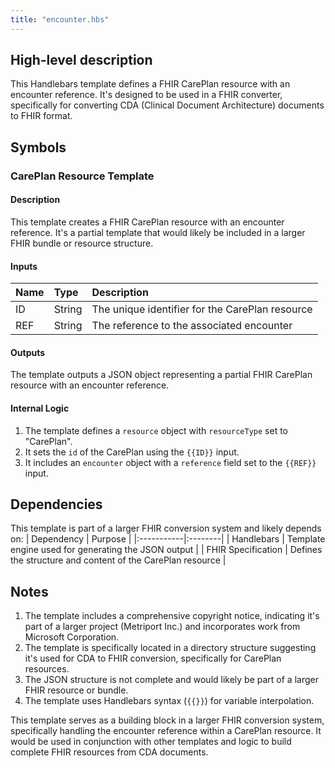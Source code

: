 ```yaml
---
title: "encounter.hbs"
---
```


## High-level description
This Handlebars template defines a FHIR CarePlan resource with an encounter reference. It's designed to be used in a FHIR converter, specifically for converting CDA (Clinical Document Architecture) documents to FHIR format.

## Symbols

### CarePlan Resource Template
#### Description
This template creates a FHIR CarePlan resource with an encounter reference. It's a partial template that would likely be included in a larger FHIR bundle or resource structure.

#### Inputs
| Name | Type | Description |
|:-----|:-----|:------------|
| ID | String | The unique identifier for the CarePlan resource |
| REF | String | The reference to the associated encounter |

#### Outputs
The template outputs a JSON object representing a partial FHIR CarePlan resource with an encounter reference.

#### Internal Logic
1. The template defines a `resource` object with `resourceType` set to "CarePlan".
2. It sets the `id` of the CarePlan using the `{{ID}}` input.
3. It includes an `encounter` object with a `reference` field set to the `{{REF}}` input.

## Dependencies
This template is part of a larger FHIR conversion system and likely depends on:
| Dependency | Purpose |
|:-----------|:--------|
| Handlebars | Template engine used for generating the JSON output |
| FHIR Specification | Defines the structure and content of the CarePlan resource |

## Notes
1. The template includes a comprehensive copyright notice, indicating it's part of a larger project (Metriport Inc.) and incorporates work from Microsoft Corporation.
2. The template is specifically located in a directory structure suggesting it's used for CDA to FHIR conversion, specifically for CarePlan resources.
3. The JSON structure is not complete and would likely be part of a larger FHIR resource or bundle.
4. The template uses Handlebars syntax (`{{}}`) for variable interpolation.

This template serves as a building block in a larger FHIR conversion system, specifically handling the encounter reference within a CarePlan resource. It would be used in conjunction with other templates and logic to build complete FHIR resources from CDA documents.